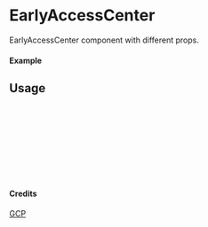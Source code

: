
<Meta of={EarlyAccessCenter} title="GCP/EarlyAccessCenter" />

# EarlyAccessCenter

EarlyAccessCenter component with different props.

#### Example

<Canvas of={EarlyAccessCenter.Primary} />

## Usage

```ts
import { EarlyAccessCenter } from "yadl-ui";

const Example = () => {
  return (
      <EarlyAccessCenter />
  );
};

export default Example;
```

#### Credits
[GCP](https://cloud.google.com/icons)
